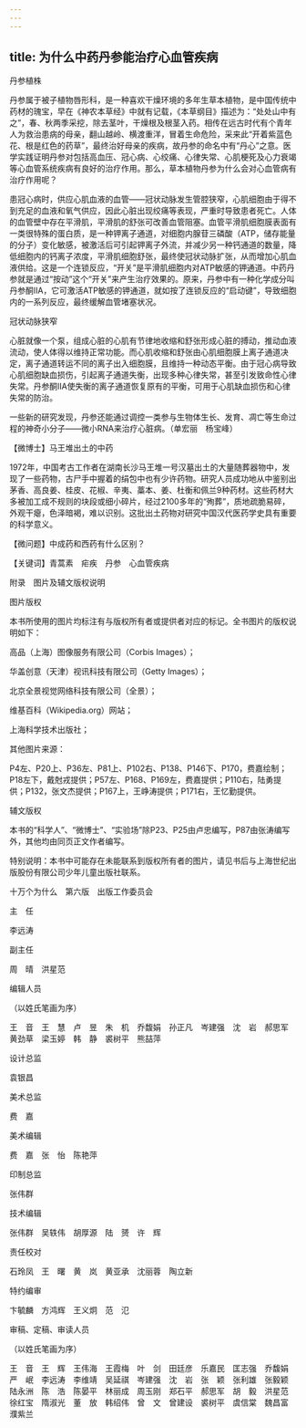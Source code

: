 ```yaml
---
---
---
```

title: 为什么中药丹参能治疗心血管疾病
---




丹参植株



丹参属于被子植物唇形科，是一种喜欢干燥环境的多年生草本植物，是中国传统中药材的瑰宝，早在《神农本草经》中就有记载，《本草纲目》描述为：“处处山中有之”，春、秋两季采挖，除去茎叶，干燥根及根茎入药。相传在远古时代有个青年人为救治患病的母亲，翻山越岭、横渡重洋，冒着生命危险，采来此“开着紫蓝色花、根是红色的药草”，最终治好母亲的疾病，故丹参的命名中有“丹心”之意。医学实践证明丹参对包括高血压、冠心病、心绞痛、心律失常、心肌梗死及心力衰竭等心血管系统疾病有良好的治疗作用。那么，草本植物丹参为什么会对心血管病有治疗作用呢？

患冠心病时，供应心肌血液的血管——冠状动脉发生管腔狭窄，心肌细胞由于得不到充足的血液和氧气供应，因此心脏出现绞痛等表现，严重时导致患者死亡。人体的血管壁中存在平滑肌，平滑肌的舒张可改善血管阻塞。血管平滑肌细胞膜表面有一类很特殊的蛋白质，是一种钾离子通道，对细胞内腺苷三磷酸（ATP，储存能量的分子）变化敏感，被激活后可引起钾离子外流，并减少另一种钙通道的数量，降低细胞内的钙离子浓度，平滑肌细胞舒张，最终使冠状动脉扩张，从而增加心肌血液供给。这是一个连锁反应，“开关”是平滑肌细胞内对ATP敏感的钾通道。中药丹参就是通过“按动”这个“开关”来产生治疗效果的。原来，丹参中有一种化学成分叫丹参酮IIA，它可激活ATP敏感的钾通道，就如按了连锁反应的“启动键”，导致细胞内的一系列反应，最终缓解血管堵塞状况。

冠状动脉狭窄



心脏就像一个泵，组成心脏的心肌有节律地收缩和舒张形成心脏的搏动，推动血液流动，使人体得以维持正常功能。而心肌收缩和舒张由心肌细胞膜上离子通道决定，离子通道转运不同的离子出入细胞膜，且维持一种动态平衡。由于冠心病导致心肌细胞缺血损伤，引起离子通道失衡，出现多种心律失常，甚至引发致命性心律失常。丹参酮IIA使失衡的离子通道恢复原有的平衡，可用于心肌缺血损伤和心律失常的防治。

一些新的研究发现，丹参还能通过调控一类参与生物体生长、发育、凋亡等生命过程的神奇小分子——微小RNA来治疗心脏病。（单宏丽　杨宝峰）





【微博士】马王堆出土的中药

1972年，中国考古工作者在湖南长沙马王堆一号汉墓出土的大量随葬器物中，发现了一些药物，古尸手中握着的绢包中也有少许药物。研究人员成功地从中鉴别出茅香、高良姜、桂皮、花椒、辛夷、藁本、姜、杜衡和佩兰9种药材。这些药材大多被加工成不规则的块段或细小碎片，经过2100多年的“殉葬”，质地疏脆易碎，外观干瘪，色泽暗褐，难以识别。这批出土药物对研究中国汉代医药学史具有重要的科学意义。

【微问题】中成药和西药有什么区别？

【关键词】青蒿素　疟疾　丹参　心血管疾病





附录　图片及辅文版权说明





图片版权


本书所使用的图片均标注有与版权所有者或提供者对应的标记。全书图片的版权说明如下：

高品（上海）图像服务有限公司（Corbis Images）；

华盖创意（天津）视讯科技有限公司（Getty Images）；

北京全景视觉网络科技有限公司（全景）；

维基百科（Wikipedia.org）网站；

上海科学技术出版社；

其他图片来源：

P4左、P20上、P36左、P81上、P102右、P138、P146下、P170，费嘉绘制；P18左下，戴尅戎提供；P57左、P168、P169左，费嘉提供；P110右，陆勇提供；P132，张文杰提供；P167上，王峥涛提供；P171右，王忆勤提供。





辅文版权


本书的“科学人”、“微博士”、“实验场”除P23、P25由卢忠编写，P87由张涛编写外，其他均由同页正文作者编写。

特别说明：本书中可能存在未能联系到版权所有者的图片，请见书后与上海世纪出版股份有限公司少年儿童出版社联系。





十万个为什么　第六版　出版工作委员会





主　任


李远涛





副主任


周　晴　洪星范





编辑人员


（以姓氏笔画为序）


王　音　王　慧　卢　昱　朱　机　乔馥娟　孙正凡　岑建强　沈　岩　郝思军　黄劲草　梁玉婷　韩　静　裘树平　熊喆萍





设计总监


袁银昌





美术总监


费　嘉





美术编辑


费　嘉　张　怡　陈艳萍





印制总监


张伟群





技术编辑


张伟群　吴轶伟　胡厚源　陆　赟　许　辉





责任校对


石玲凤　王　曙　黄　岚　黄亚承　沈丽蓉　陶立新





特约编审


卞毓麟　方鸿辉　王义炯　范　氾





审稿、定稿、审读人员

（以姓氏笔画为序）

王　音　王　辉　王伟海　王霞梅　叶　剑　田廷彦　乐嘉民　匡志强　乔馥娟　严　岷　李远涛　李维靖　吴延祺　岑建强　沈　岩　张　颖　张利雄　张毅颖　陆永洲　陈　浩　陈晏平　林丽成　周玉刚　郑石平　郝思军　胡　毅　洪星范　徐红宝　隋淑光　董　放　韩绍伟　曾　文　曾建设　裘树平　虞信棠　魏昌富　濮紫兰